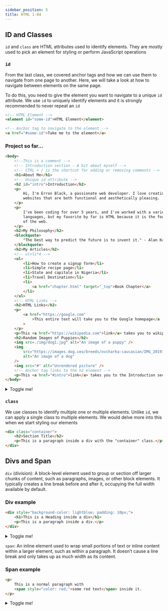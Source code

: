 ```yaml
---
sidebar_position: 5
title: HTML 1-04
---
```



## ID and Classes

`id` and `class` are HTML attributes used to identify elements. They are mostly used to pick an element for styling or perform JavaScript operations

### `id`

From the last class, we covered anchor tags and how we can use them to navigate from one page to another. Here, we will take a look at how to navigate between elements on the same page.

To do this, you need to give the element you want to navigate to a unique `id` attribute. We use `id` to uniquely identify elements and it is strongly recommended to never repeat an `id`

```html
<!-- HTML Element -->
<element id="some-id">HTML Element</element>

<!-- Anchor tag to navigate to the element -->
<a href="#some-id">Take me to the element</a>
```

### Project so far...

```html showLineNumbers {6-7,47-48}
<body>
    <!--This is a comment -->
    <!-- Introduction section - A bit about myself -->
    <!-- CTRL + / is the shortcut for adding or removing comments -->
    <h1>About Me</h1>
    <!-- Unique id attribute -->
    <h2 id="intro">Introduction</h2>
    <p>
        Hi, I'm Erron Black, a passionate web developer. I love creating
        websites that are both functional and aesthetically pleasing.
    </p>
    <p>
        I've been coding for over 5 years, and I've worked with a variety of
        languages, but my favorite by far is HTML because it is the foundation
        of the web.
    </p>
    <h2>My Philosophy</h2>
    <blockquote>
        "The best way to predict the future is to invent it." - Alan Kay
    </blockquote>
    <h2>My Articles</h2>
    <!-- ul>li*4 -->
    <ul>
        <li>How to create a signup form</li>
        <li>Simple recipe page</li>
        <li>State and capitale in Nigeria</li>
        <li>Travel Destination</li>
        <li>
            <a href="chapter.html" target="_top">Book Chapter</a>
        </li>
    </ul>
    <!-- HTML Links -->
    <h2>HTML Links</h2>
    <p>
        <a href="https://google.com"
            >This entire text will take you to the Google homepage</a
        >
    </p>
    <p>This <a href="https://wikipedia.com">link</a> takes you to wikipedia.</p>
    <h2>Random Images of Puppies</h2>
    <img src=./img/dog1.jpg" alt="An image of a puppy" />
    <img
        src="https://images.dog.ceo/breeds/ovcharka-caucasian/IMG_20191125_161809.jpg"
        alt="An image of a dog"
    />
    <img src="#" alt="Unrendered picture" />
    <!-- Anchor tag links to the h2 element -->
    <p>This <a href="#intro">link</a> takes you to the Introduction section</p>
</body>
```

<details>
  <summary>Toggle me!</summary>
  <HtmlOutput>
        <body>
        {/* <!--This is a comment -->
        <!-- Introduction section - A bit about myself -->
        <!-- CTRL + / is the shortcut for adding or removing comments --> */}
        <h1>About Me</h1>
        <h2 id="intro">Introduction</h2>
        <p>
            Hi, I'm Erron Black, a passionate web developer. I love creating
            websites that are both functional and aesthetically pleasing.
        </p>
        <p>
            I've been coding for over 5 years, and I've worked with a variety of
            languages, but my favorite by far is HTML because it is the
            foundation of the web.
        </p>
        <h2>My Philosophy</h2>
        <blockquote>
            "The best way to predict the future is to invent it." - Alan Kay
        </blockquote>
        <h2>My Articles</h2>
        {/* <!-- ul>li*4 --> */}
        <ul>
            <li>How to create a signup form</li>
            <li>Simple recipe page</li>
            <li>State and capitale in Nigeria</li>
            <li>Travel Destination</li>
            <li>
                <a className="anchor-style" href="https://google.com" target="_top">Google Homepage</a>
            </li>
        </ul>
        {/* <!-- HTML Links --> */}
        <h2>HTML Links</h2>
        <p>
            <a href="https://google.com"
                >This entire text will take you to the Google homepage</a>
        </p>
        <p>
            This <a className="anchor-style" href="https://wikipedia.com">link</a> takes you to
            wikipedia.
        </p>
        <h2>Random Images of Puppies</h2>
        <img src={dog1} alt="An image of a puppy" />
        <img
            src="https://images.dog.ceo/breeds/ovcharka-caucasian/IMG_20191125_161809.jpg"
            alt="An image of a dog"
        />
        <p>This <a className="anchor-style" href="#intro">link</a> takes you to the Introduction section</p>
    </body>
  </HtmlOutput>
</details>

### `class`

We use classes to identify multiple one or multiple elements. Unlike `id`, we can apply a single class to multiple elements. We would delve more into this when we start styling our elements

```html
<div class="container">
    <h2>Section Title</h2>
    <p>This is a paragraph inside a div with the "container" class.</p>
</div>
```

## Divs and Span

`div` (division): A block-level element used to group or section off larger chunks of content, such as paragraphs, images, or other block elements. It typically creates a line break before and after it, occupying the full width available by default.

### Div example

```html
<div style="background-color: lightblue; padding: 10px;">
    <h1>This is a Heading inside a div</h1>
    <p>This is a paragraph inside a div.</p>
</div>
```

<details>
    <summary>Toggle me!</summary>
    <HtmlOutput>
        <div style={{ backgroundColor: "lightblue", padding: "10px" }}>
            <h1>This is a Heading inside a div</h1>
            <p>This is a paragraph inside a div.</p>
        </div>
    </HtmlOutput>
</details>

`span`: An inline element used to wrap small portions of text or inline content within a larger element, such as within a paragraph. It doesn’t cause a line break and only takes up as much width as its content.

### Span example

```html
<p>
    This is a normal paragraph with
    <span style="color: red;">some red text</span> inside it.
</p>
```

<details>
    <summary>Toggle me!</summary>
    <HtmlOutput>
        <p>
            This is a normal paragraph with{" "}
            <span style={{ color: "red" }}>some red text</span> inside it.
        </p>
    </HtmlOutput>
</details>